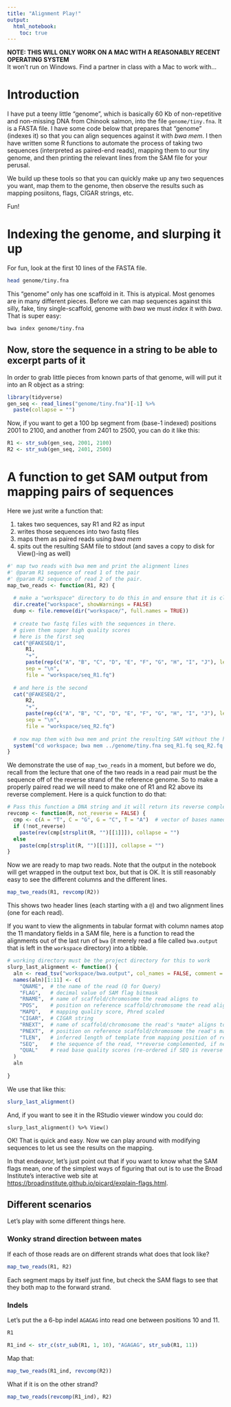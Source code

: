 ```yaml
---
title: "Alignment Play!"
output: 
  html_notebook:
    toc: true
---
```


**NOTE:  THIS WILL ONLY WORK ON A MAC WITH A REASONABLY RECENT OPERATING SYSTEM**  
It won't run on Windows.  Find a partner in class with a Mac to work with...

# Introduction


I have put a teeny little "genome", which is basically 60 Kb of non-repetitive and non-missing
DNA from Chinook salmon,
into the file `genome/tiny.fna`. It is a FASTA file.  I have some code below
that prepares that "genome" (indexes it) so that you can align sequences against it
with _bwa mem_.  I then have written some R functions to automate the process of
taking two sequences (interpreted as paired-end reads), mapping them to our tiny genome,
and then printing the relevant lines from the SAM file for your perusal.

We build up these tools so that you can quickly make up any two sequences you
want, map them to the genome, then observe the results such as mapping posiitons, flags,
CIGAR strings, etc.

Fun!

# Indexing the genome, and slurping it up

For fun, look at the first 10 lines of the FASTA file.
```bash
head genome/tiny.fna
```
This "genome" only has one scaffold in it.  This is atypical.  Most genomes are in many
different pieces.
Before we can map sequences against this silly, fake, tiny single-scaffold, genome with _bwa_
we must _index_ it with _bwa_.  That is super easy:
```sh
bwa index genome/tiny.fna
```

## Now, store the sequence in a string to be able to excerpt parts of it

In order to grab little pieces from known parts of that genome,
will will put it into an R object as a string:
```r
library(tidyverse)
gen_seq <- read_lines("genome/tiny.fna")[-1] %>%
  paste(collapse = "")
```

Now, if you want to get a 100 bp segment from (base-1 indexed) positions 2001 to 2100,
and another from 2401 to 2500,
you can do it like this:
```r
R1 <- str_sub(gen_seq, 2001, 2100)
R2 <- str_sub(gen_seq, 2401, 2500)
```

# A function to get SAM output from mapping pairs of sequences

Here we just write a function that:

1. takes two sequences, say R1 and R2 as input
1. writes those sequences into two fastq files
1. maps them as paired reads using _bwa mem_
1. spits out the resulting SAM file to stdout (and saves a copy to disk for View()-ing as well)

```r
#' map two reads with bwa mem and print the alignment lines
#' @param R1 sequence of read 1 of the pair
#' @param R2 sequence of read 2 of the pair.
map_two_reads <- function(R1, R2) {
  
  # make a "workspace" directory to do this in and ensure that it is clean
  dir.create("workspace", showWarnings = FALSE)
  dump <- file.remove(dir("workspace/", full.names = TRUE))
  
  # create two fastq files with the sequences in there.
  # given them super high quality scores
  # here is the first seq
  cat("@FAKESEQ/1", 
      R1, 
      "+", 
      paste(rep(c("A", "B", "C", "D", "E", "F", "G", "H", "I", "J"), length.out = nchar(R1)), collapse = ""), 
      sep = "\n", 
      file = "workspace/seq_R1.fq")
  
  # and here is the second
  cat("@FAKESEQ/2", 
      R2, 
      "+", 
      paste(rep(c("A", "B", "C", "D", "E", "F", "G", "H", "I", "J"), length.out = nchar(R2)), collapse = ""),
      sep = "\n", 
      file = "workspace/seq_R2.fq")
                
  # now map them with bwa mem and print the resulting SAM without the header
  system("cd workspace; bwa mem ../genome/tiny.fna seq_R1.fq seq_R2.fq 2> bwa.stderr | tee bwa.output")
}
```

We demonstrate the use of `map_two_reads` in a moment, but
before we do, recall from the lecture that one of the two reads in a read pair must be
the sequence off of
the reverse strand of the reference genome.  So to make a properly paired read we will
need to make one of R1 and R2 above its reverse complement.  Here is a quick function to
do that:
```r
# Pass this function a DNA string and it will return its reverse complement:
revcomp <- function(R, not_reverse = FALSE) {
  cmp <- c(A = "T", C = "G", G = "C", T = "A")  # vector of bases named as their complements
  if (!not_reverse)
    paste(rev(cmp[strsplit(R, "")[[1]]]), collapse = "")
  else 
    paste(cmp[strsplit(R, "")[[1]]], collapse = "")
}
```

Now we are ready to map two reads.
Note that the output in the notebook will get wrapped in the output text box,
but that is OK. It is still reasonably easy to see the different columns and the different lines.
```r
map_two_reads(R1, revcomp(R2))
```

This shows two header lines (each starting with a `@`) and two alignment lines (one for each read).

If you want to view the alignments in tabular format with column names atop the 11
mandatory fields in a SAM file, here is a function to read the alignments out of
the last run of `bwa` (it merely read a file called `bwa.output` that is left in the
`workspace` directory) into a tibble.
```r
# working directory must be the project directory for this to work
slurp_last_alignment <- function() {
  aln <- read_tsv("workspace/bwa.output", col_names = FALSE, comment = "@")
  names(aln)[1:11] <- c(
    "QNAME",  # the name of the read (Q for Query)
    "FLAG",   # decimal value of SAM flag bitmask
    "RNAME",  # name of scaffold/chromosome the read aligns to
    "POS",    # position on reference scaffold/chromosome the read aligns to
    "MAPQ",   # mapping quality score, Phred scaled
    "CIGAR",  # CIGAR string
    "RNEXT",  # name of scaffold/chromosome the read's *mate* aligns to
    "PNEXT",  # position on reference scaffold/chromosome the read's mate aligns to
    "TLEN",   # inferred length of template from mapping position of read pairs
    "SEQ",    # the sequence of the read, **reverse complemented, if necessary** to match the forward strand
    "QUAL"    # read base quality scores (re-ordered if SEQ is reverse complemented)
  )
  aln
  
}
```
We use that like this:
```r
slurp_last_alignment()
```

And, if you want to see it in the RStudio viewer window you could do:
```
slurp_last_alignment() %>% View()
```

OK! That is quick and easy.  Now we can play around with modifying sequences to let us see the
results on the mapping.


In that endeavor, let's just point out that if you want to know what the SAM flags mean, one
of the simplest ways of figuring that out is to use the Broad Institute's interactive
web site at
[https://broadinstitute.github.io/picard/explain-flags.html](https://broadinstitute.github.io/picard/explain-flags.html).


## Different scenarios

Let's play with some different things here.

### Wonky strand direction between mates

If each of those reads are on different strands what does that look like?
```r
map_two_reads(R1, R2)
```

Each segment maps by itself just fine, but check the SAM flags to see that they both
map to the forward strand.

### Indels  

Let's put the a 6-bp indel `AGAGAG` into read one between positions 10 and 11.
```r
R1
```

```r
R1_ind <- str_c(str_sub(R1, 1, 10), "AGAGAG", str_sub(R1, 11))                 
```

Map that:
```r
map_two_reads(R1_ind, revcomp(R2))
```

What if it is on the other strand?
```r
map_two_reads(revcomp(R1_ind), R2)
```

